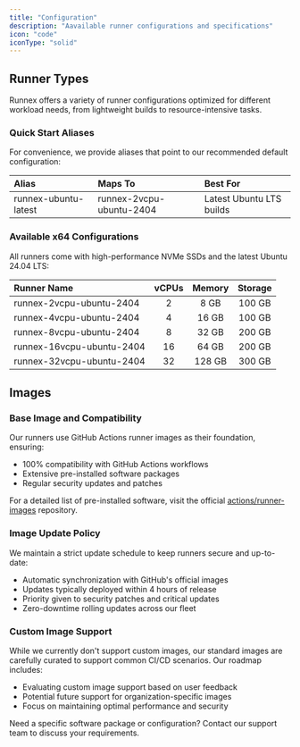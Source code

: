 ```yaml
---
title: "Configuration"
description: "Aavailable runner configurations and specifications"
icon: "code"
iconType: "solid"
---
```


## Runner Types

Runnex offers a variety of runner configurations optimized for different
workload needs, from lightweight builds to resource-intensive tasks.

### Quick Start Aliases

For convenience, we provide aliases that point to our recommended default
configuration:

| Alias                | Maps To                  | Best For                 |
| :------------------- | :----------------------- | :----------------------- |
| runnex-ubuntu-latest | runnex-2vcpu-ubuntu-2404 | Latest Ubuntu LTS builds |

### Available x64 Configurations

All runners come with high-performance NVMe SSDs and the latest Ubuntu 24.04
LTS:

| Runner Name               | vCPUs | Memory | Storage |
| :------------------------ | :---: | :----: | :-----: |
| runnex-2vcpu-ubuntu-2404  |   2   |  8 GB  | 100 GB  |
| runnex-4vcpu-ubuntu-2404  |   4   | 16 GB  | 100 GB  |
| runnex-8vcpu-ubuntu-2404  |   8   | 32 GB  | 200 GB  |
| runnex-16vcpu-ubuntu-2404 |  16   | 64 GB  | 200 GB  |
| runnex-32vcpu-ubuntu-2404 |  32   | 128 GB | 300 GB  |

## Images

### Base Image and Compatibility

Our runners use GitHub Actions runner images as their foundation, ensuring:

- 100% compatibility with GitHub Actions workflows
- Extensive pre-installed software packages
- Regular security updates and patches

For a detailed list of pre-installed software, visit the official
[actions/runner-images](https://github.com/actions/runner-images) repository.

### Image Update Policy

We maintain a strict update schedule to keep runners secure and up-to-date:

- Automatic synchronization with GitHub's official images
- Updates typically deployed within 4 hours of release
- Priority given to security patches and critical updates
- Zero-downtime rolling updates across our fleet

### Custom Image Support

While we currently don't support custom images, our standard images are
carefully curated to support common CI/CD scenarios. Our roadmap includes:

- Evaluating custom image support based on user feedback
- Potential future support for organization-specific images
- Focus on maintaining optimal performance and security

<Info>
  Need a specific software package or configuration? Contact our support team to
  discuss your requirements.
</Info>
